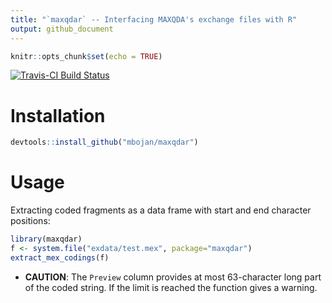 ```yaml
---
title: "`maxqdar` -- Interfacing MAXQDA's exchange files with R"
output: github_document
---
```



```r
knitr::opts_chunk$set(echo = TRUE)
```



[![Travis-CI Build Status](https://travis-ci.org/mbojan/maxqdar.svg?branch=master)](https://travis-ci.org/mbojan/maxqdar)






# Installation

```r
devtools::install_github("mbojan/maxqdar")
```







# Usage

Extracting coded fragments as a data frame with start and end character positions:

```r
library(maxqdar)
f <- system.file("exdata/test.mex", package="maxqdar")
extract_mex_codings(f)
```

- **CAUTION**: The `Preview` column provides at most 63-character long part of the coded string. If the limit is reached the function gives a warning.
